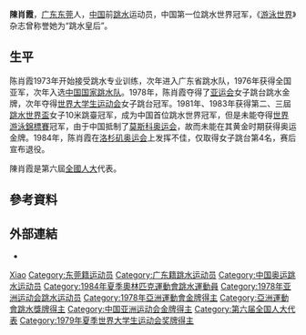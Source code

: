 {{noteTA|G1=Aquatics}}
{{世大運獎牌記錄
|項目=跳水
|a1=1979
|b1=2
|c1=3公尺跳板
|a2=1979
|b2=1
|c2=10公尺跳臺
|a3=1981
|b3=1
|c3=10公尺跳臺
}}
'''陳肖霞'''{{BD|1962年|10月8日||}}，[[广东|广东]][[东莞|东莞]]人，[[中华人民共和国|中国]]前[[跳水|跳水]]运动员，中国第一位跳水世界冠军，《[[游泳世界|游泳世界]]》杂志曾称誉她为“跳水皇后”。

== 生平 ==
陈肖霞1973年开始接受跳水专业训练，次年进入广东省跳水队，1976年获得全国亚军，次年入选[[中国国家跳水队|中国国家跳水队]]。1978年，陈肖霞夺得了[[亚运会|亚运会]]女子跳台跳水金牌，次年夺得[[世界大学生运动会|世界大学生运动会]]女子跳台冠军。1981年、1983年获得第二、三屆[[跳水世界盃|跳水世界盃]]女子10米跳臺冠军，成为中国首位跳水世界冠军，但是未能夺得[[世界游泳錦標賽|世界游泳錦標賽]]冠军，由于中国抵制了[[1980年夏季奥林匹克运动会|莫斯科奥运会]]，故而未能在其黄金时期获得奥运金牌。1984年，陈肖霞在[[1984年夏季奥林匹克运动会|洛杉矶奥运会]]上发挥不佳，仅取得女子跳台第4名，赛后宣布退役。

陳肖霞是第六屆[[全國人大|全國人大]]代表。

== 參考資料 ==
{{Reflist}}

== 外部連結 ==
* {{IOC profile|id=xiao-xia-chen}}

{{亚洲运动会跳水比赛女子10米跳台冠军}}
{{新中国成立35年来杰出教练员、杰出运动员}}
{{建国40年以来80名杰出教练员、运动员}}
{{建国45周年体坛45英杰}}
{{新中国体育50星}}

{{Authority control}}
{{DEFAULTSORT:Chen陈}}
[[Category:陈姓|Xiao]]
[[Category:东莞籍运动员|Category:东莞籍运动员]]
[[Category:广东籍跳水运动员|Category:广东籍跳水运动员]]
[[Category:中国奥运跳水运动员|Category:中国奥运跳水运动员]]
[[Category:1984年夏季奧林匹克運動會跳水運動員|Category:1984年夏季奧林匹克運動會跳水運動員]]
[[Category:1978年亚洲运动会跳水运动员|Category:1978年亚洲运动会跳水运动员]]
[[Category:1978年亞洲運動會金牌得主|Category:1978年亞洲運動會金牌得主]]
[[Category:亞洲運動會跳水獎牌得主|Category:亞洲運動會跳水獎牌得主]]
[[Category:中国亚洲运动会金牌得主|Category:中国亚洲运动会金牌得主]]
[[Category:第六届全国人大代表|Category:第六届全国人大代表]]
[[Category:1979年夏季世界大学生运动会奖牌得主|Category:1979年夏季世界大学生运动会奖牌得主]]